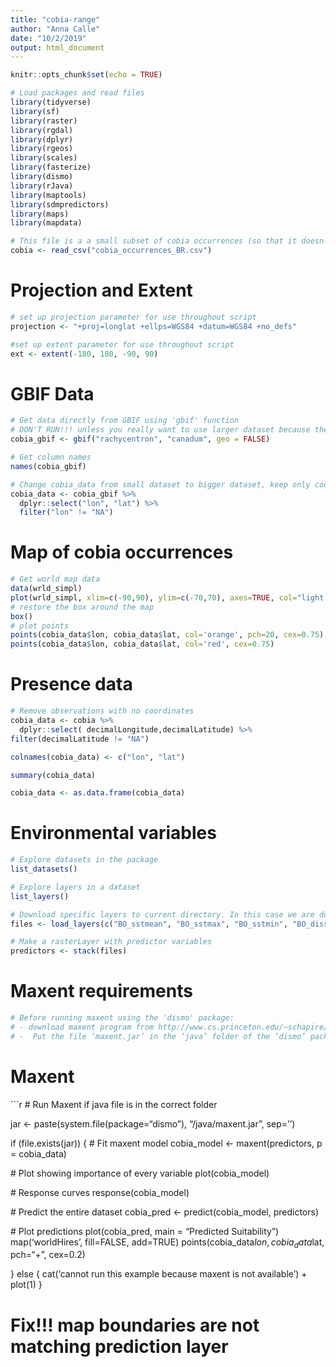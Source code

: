 ```yaml
---
title: "cobia-range"
author: "Anna Calle"
date: "10/2/2019"
output: html_document
---
```


```r
knitr::opts_chunk$set(echo = TRUE)
```


```r
# Load packages and read files
library(tidyverse)
library(sf)
library(raster)
library(rgdal)
library(dplyr)
library(rgeos)
library(scales)
library(fasterize)
library(dismo)
library(rJava)
library(maptools)
library(sdmpredictors)
library(maps)
library(mapdata)

# This file is a a small subset of cobia occurrences (so that it doesn't take too long to load)
cobia <- read_csv("cobia_occurrences_BR.csv")


```

# Projection and Extent
```r
# set up projection parameter for use throughout script
projection <- "+proj=longlat +ellps=WGS84 +datum=WGS84 +no_defs"

#set up extent parameter for use throughout script
ext <- extent(-180, 180, -90, 90)
```

# GBIF Data
```r
# Get data directly from GBIF using 'gbif' function
# DON'T RUN!!! unless you really want to use larger dataset because there are more than 17,000 observations
cobia_gbif <- gbif("rachycentron", "canadum", geo = FALSE)

# Get column names
names(cobia_gbif)

# Change cobia_data from small dataset to bigger dataset, keep only coordinates with a value
cobia_data <- cobia_gbif %>% 
  dplyr::select("lon", "lat") %>% 
  filter("lon" != "NA")
```

# Map of cobia occurrences
```r
# Get world map data
data(wrld_simpl)
plot(wrld_simpl, xlim=c(-90,90), ylim=c(-70,70), axes=TRUE, col="light yellow")
# restore the box around the map
box()
# plot points
points(cobia_data$lon, cobia_data$lat, col='orange', pch=20, cex=0.75) > # plot points again to add a border, for better visibility
points(cobia_data$lon, cobia_data$lat, col='red', cex=0.75)
```

# Presence data
```r
# Remove observations with no coordinates
cobia_data <- cobia %>% 
  dplyr::select( decimalLongitude,decimalLatitude) %>% 
filter(decimalLatitude != "NA")

colnames(cobia_data) <- c("lon", "lat")

summary(cobia_data)

cobia_data <- as.data.frame(cobia_data)
```

# Environmental variables
```r
# Explore datasets in the package 
list_datasets() 

# Explore layers in a dataset 
list_layers() 

# Download specific layers to current directory. In this case we are downloading mean sea surface temperature, max sea surface temperature, min sea surface temperature, dissolved oxygen, and sea surface salinity
files <- load_layers(c("BO_sstmean", "BO_sstmax", "BO_sstmin", "BO_dissox", "MS_biogeo08_sss_mean_5m")) 

# Make a rasterLayer with predictor variables
predictors <- stack(files)

```
# Maxent requirements 
```r
# Before running maxent using the 'dismo' package:
# - download maxent program from http://www.cs.princeton.edu/~schapire/maxent/
# -  Put the file ’maxent.jar’ in the ’java’ folder of the ’dismo’ package. That is the folder returned by system.file("java", package="dismo")

```


# Maxent
```r
# Run Maxent if java file is in the correct folder

jar <- paste(system.file(package="dismo"), "/java/maxent.jar", sep='')

if (file.exists(jar)) {
  # Fit maxent model
  cobia_model <- maxent(predictors, p = cobia_data)
  
 # Plot showing importance of every variable
 plot(cobia_model)
 
 # Response curves
 response(cobia_model)
 
 # Predict the entire dataset
 cobia_pred <- predict(cobia_model, predictors)
 
 # Plot predictions
 plot(cobia_pred, main = "Predicted Suitability")
 map('worldHires', fill=FALSE, add=TRUE)
points(cobia_data$lon, cobia_data$lat, pch="+", cex=0.2)

} else {
  cat('cannot run this example because maxent is not available') + plot(1)
}


# Fix!!! map boundaries are not matching prediction layer



